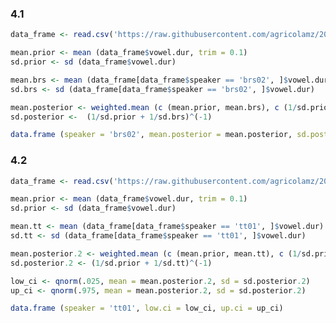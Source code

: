 ### 4.1

```r

data_frame <- read.csv('https://raw.githubusercontent.com/agricolamz/2019_data_analysis_for_linguists/master/data/students/astafyevai/hw4_Advanced_Bayesian/hw4_caretta.csv')

mean.prior <- mean (data_frame$vowel.dur, trim = 0.1)
sd.prior <- sd (data_frame$vowel.dur)

mean.brs <- mean (data_frame[data_frame$speaker == 'brs02', ]$vowel.dur)
sd.brs <- sd (data_frame[data_frame$speaker == 'brs02', ]$vowel.dur)

mean.posterior <- weighted.mean (c (mean.prior, mean.brs), c (1/sd.prior, 1/sd.brs))
sd.posterior <-  (1/sd.prior + 1/sd.brs)^(-1)

data.frame (speaker = 'brs02', mean.posterior = mean.posterior, sd.posterior = sd.posterior)

```

### 4.2

```r

data_frame <- read.csv('https://raw.githubusercontent.com/agricolamz/2019_data_analysis_for_linguists/master/data/students/astafyevai/hw4_Advanced_Bayesian/hw4_caretta.csv')

mean.prior <- mean (data_frame$vowel.dur, trim = 0.1)
sd.prior <- sd (data_frame$vowel.dur)

mean.tt <- mean (data_frame[data_frame$speaker == 'tt01', ]$vowel.dur)
sd.tt <- sd (data_frame[data_frame$speaker == 'tt01', ]$vowel.dur)

mean.posterior.2 <- weighted.mean (c (mean.prior, mean.tt), c (1/sd.prior, 1/sd.tt))
sd.posterior.2 <- (1/sd.prior + 1/sd.tt)^(-1)

low_ci <- qnorm(.025, mean = mean.posterior.2, sd = sd.posterior.2)
up_ci <- qnorm(.975, mean = mean.posterior.2, sd = sd.posterior.2)

data.frame (speaker = 'tt01', low.ci = low_ci, up.ci = up_ci)

```
